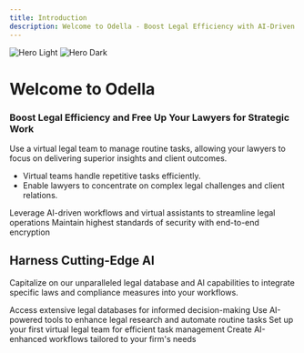```yaml
---
title: Introduction
description: Welcome to Odella - Boost Legal Efficiency with AI-Driven Workflows
---
```


<img
  className="block dark:hidden"
  src="/images/hero-light.svg"
  alt="Hero Light"
/>
<img
  className="hidden dark:block"
  src="/images/hero-dark.svg"
  alt="Hero Dark"
/>

# Welcome to Odella

### Boost Legal Efficiency and Free Up Your Lawyers for Strategic Work

Use a virtual legal team to manage routine tasks, allowing your lawyers to focus on delivering superior insights and client outcomes.

- Virtual teams handle repetitive tasks efficiently.
- Enable lawyers to concentrate on complex legal challenges and client relations.

<CardGroup cols={2}>
  <Card
    title="Enhance Operational Efficiency"
    icon="chart-line"
  >
    Leverage AI-driven workflows and virtual assistants to streamline legal operations
  </Card>
  <Card
    title="Secure Your Data"
    icon="shield-halved"
  >
    Maintain highest standards of security with end-to-end encryption
  </Card>
</CardGroup>

## Harness Cutting-Edge AI

Capitalize on our unparalleled legal database and AI capabilities to integrate specific laws and compliance measures into your workflows.

<CardGroup cols={2}>
  <Card
    title="AI-Powered Research"
    icon="magnifying-glass"
  >
    Access extensive legal databases for informed decision-making
  </Card>
  <Card
    title="Automated Tasks"
    icon="robot"
  >
    Use AI-powered tools to enhance legal research and automate routine tasks
  </Card>
  <Card
    title="Virtual Legal Team"
    icon="users"
  >
    Set up your first virtual legal team for efficient task management
  </Card>
  <Card
    title="Custom Workflows"
    icon="diagram-project"
  >
    Create AI-enhanced workflows tailored to your firm's needs
  </Card>
</CardGroup>
